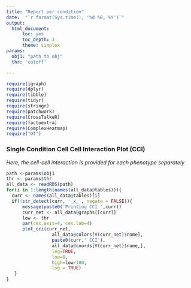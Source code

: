 ```yaml
---
title: "Report per condition"
date:  "`r format(Sys.time(), '%d %B, %Y')`"
output:
  html_document:
      toc: yes
      toc_depth: 3
      theme: simplex
params:
  obj1: "path to obj"
  thr: 'cutoff'

---
```


```r
require(igraph)
require(dplyr)
require(tibble)
require(tidyr)
require(stringr)
require(patchwork)
require(CrossTalkeR)
require(factoextra)
require(ComplexHeatmap)
require("DT")

```

### Single Condition Cell Cell Interaction Plot (CCI)

*Here, the cell-cell interaction is provided for each phenotype separately*

```r
path <-params$obj1
thr <- params$thr
all_data <- readRDS(path)
for(i in 1:length(names(all_data@tables))){
  curr <- names(all_data@tables)[i]
  if(!str_detect(curr, '_x_', negate = FALSE)){
      message(paste0('Printing CCI ',curr))
      curr_net <- all_data@graphs[[curr]]
      low <- thr
      par(cex.axis=4, cex.lab=4)
      plot_cci(curr_net,
                 all_data@colors[V(curr_net)$name],
                 paste0(curr,' CCI'),
                 all_data@coords[V(curr_net)$name,],
                 leg=TRUE,
                 low=0,
                 high=low/100,
                 log = TRUE)
   }
}
```
